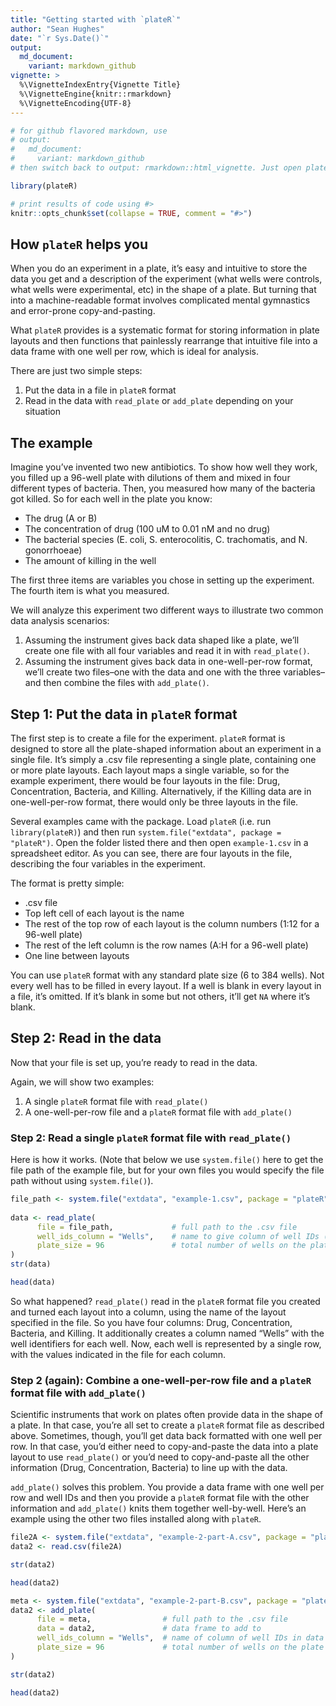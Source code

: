 ```yaml
---
title: "Getting started with `plateR`"
author: "Sean Hughes"
date: "`r Sys.Date()`"
output:
  md_document:
    variant: markdown_github
vignette: >
  %\VignetteIndexEntry{Vignette Title}
  %\VignetteEngine{knitr::rmarkdown}
  %\VignetteEncoding{UTF-8}
---
```

```r
# for github flavored markdown, use 
# output:
#   md_document:
#     variant: markdown_github
# then switch back to output: rmarkdown::html_vignette. Just open plateR-basics.md and resave to update time stamp

library(plateR)

# print results of code using #>
knitr::opts_chunk$set(collapse = TRUE, comment = "#>")
```

## How `plateR` helps you

When you do an experiment in a plate, it's easy and intuitive to store the data you get and a description of the experiment (what wells were controls, what wells were experimental, etc) in the shape of a plate. But turning that into a machine-readable format involves complicated mental gymnastics and error-prone copy-and-pasting. 

What `plateR` provides is a systematic format for storing information in plate layouts and then functions that painlessly rearrange that intuitive file into a data frame with one well per row, which is ideal for analysis.

There are just two simple steps: 

1. Put the data in a file in `plateR` format 
2. Read in the data with `read_plate` or `add_plate` depending on your situation

## The example

Imagine you've invented two new antibiotics. To show how well they work, you filled up a 96-well plate with dilutions of them and mixed in four different types of bacteria.  Then, you measured how many of the bacteria got killed. So for each well in the plate you know: 

* The drug (A or B)
* The concentration of drug (100 uM to 0.01 nM and no drug)
* The bacterial species (E. coli, S. enterocolitis, C. trachomatis, and N. gonorrhoeae)
* The amount of killing in the well

The first three items are variables you chose in setting up the experiment. The fourth item is what you measured.

We will analyze this experiment two different ways to illustrate two common data analysis scenarios: 

1. Assuming the instrument gives back data shaped like a plate, we'll create one file with all four variables and read it in with `read_plate()`.
2. Assuming the instrument gives back data in one-well-per-row format, we'll create two files--one with the data and one with the three variables--and then combine the files with `add_plate()`.  

## Step 1: Put the data in `plateR` format

The first step is to create a file for the experiment. `plateR` format is designed to store all the plate-shaped information about an experiment in a single file. It's simply a .csv file representing a single plate, containing one or more plate layouts. Each layout maps a single variable, so for the example experiment, there would be four layouts in the file: Drug, Concentration, Bacteria, and Killing. Alternatively, if the Killing data are in one-well-per-row format, there would only be three layouts in the file. 

Several examples came with the package. Load `plateR` (i.e. run `library(plateR)`) and then run `system.file("extdata", package = "plateR")`. Open the folder listed there and then open `example-1.csv` in a spreadsheet editor. As you can see, there are four layouts in the file, describing the four variables in the experiment. 

The format is pretty simple: 

* .csv file
* Top left cell of each layout is the name
* The rest of the top row of each layout is the column numbers (1:12 for a 96-well plate)
* The rest of the left column is the row names (A:H for a 96-well plate)
* One line between layouts

You can use `plateR` format with any standard plate size (6 to 384 wells). Not every well has to be filled in every layout. If a well is blank in every layout in a file, it's omitted. If it's blank in some but not others, it'll get `NA` where it's blank.

## Step 2: Read in the data

Now that your file is set up, you're ready to read in the data. 

Again, we will show two examples: 

1. A single `plateR` format file with `read_plate()`
2. A one-well-per-row file and a `plateR` format file with `add_plate()`

### Step 2: Read a single `plateR` format file with `read_plate()`

Here is how it works. (Note that below we use `system.file()` here to get the file path of the example file, but for your own files you would specify the file path without using `system.file()`).

```r
file_path <- system.file("extdata", "example-1.csv", package = "plateR")
   
data <- read_plate(
      file = file_path,             # full path to the .csv file
      well_ids_column = "Wells",    # name to give column of well IDs (optional)
      plate_size = 96               # total number of wells on the plate (optional)
)
str(data)

head(data)
```

So what happened? `read_plate()` read in the `plateR` format file you created and turned each layout into a column, using the name of the layout specified in the file. So you have four columns: Drug, Concentration, Bacteria, and Killing. It additionally creates a column named "Wells" with the well identifiers for each well. Now, each well is represented by a single row, with the values indicated in the file for each column. 

### Step 2 (again): Combine a one-well-per-row file and a `plateR` format file with `add_plate()`

Scientific instruments that work on plates often provide data in the shape of a plate. In that case, you're all set to create a `plateR` format file as described above. Sometimes, though, you'll get data back formatted with one well per row. In that case, you'd either need to copy-and-paste the data into a plate layout to use `read_plate()` or you'd need to copy-and-paste all the other information (Drug, Concentration, Bacteria) to line up with the data. 

`add_plate()` solves this problem. You provide a data frame with one well per row and well IDs and then you provide a `plateR` format file with the other information and `add_plate()` knits them together well-by-well. Here's an example using the other two files installed along with `plateR`. 

```r
file2A <- system.file("extdata", "example-2-part-A.csv", package = "plateR")
data2 <- read.csv(file2A)

str(data2)

head(data2)

meta <- system.file("extdata", "example-2-part-B.csv", package = "plateR")
data2 <- add_plate(
      file = meta,                # full path to the .csv file
      data = data2,               # data frame to add to    
      well_ids_column = "Wells",  # name of column of well IDs in data frame
      plate_size = 96             # total number of wells on the plate (optional)
)

str(data2)

head(data2)
```